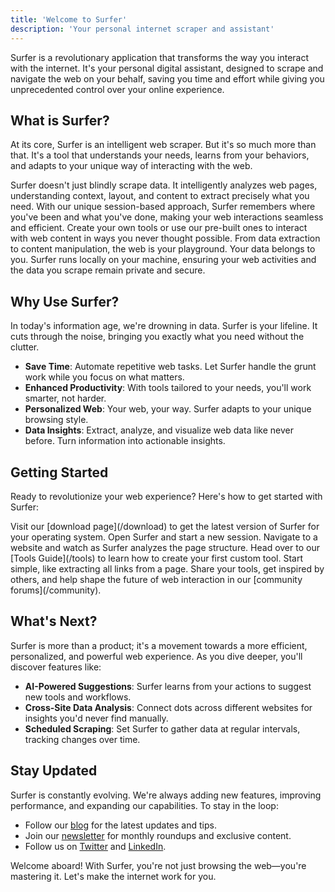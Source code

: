 ```yaml
---
title: 'Welcome to Surfer'
description: 'Your personal internet scraper and assistant'
---
```


Surfer is a revolutionary application that transforms the way you interact with the internet. It's your personal digital assistant, designed to scrape and navigate the web on your behalf, saving you time and effort while giving you unprecedented control over your online experience.

## What is Surfer?

At its core, Surfer is an intelligent web scraper. But it's so much more than that. It's a tool that understands your needs, learns from your behaviors, and adapts to your unique way of interacting with the web.

<CardGroup cols={2}>
  <Card title="Smart Scraping" icon="spider-web">
    Surfer doesn't just blindly scrape data. It intelligently analyzes web pages, understanding context, layout, and content to extract precisely what you need.
  </Card>
  <Card title="Session Management" icon="browser">
    With our unique session-based approach, Surfer remembers where you've been and what you've done, making your web interactions seamless and efficient.
  </Card>
  <Card title="Custom Tools" icon="screwdriver-wrench">
    Create your own tools or use our pre-built ones to interact with web content in ways you never thought possible. From data extraction to content manipulation, the web is your playground.
  </Card>
  <Card title="Privacy First" icon="shield-check">
    Your data belongs to you. Surfer runs locally on your machine, ensuring your web activities and the data you scrape remain private and secure.
  </Card>
</CardGroup>

## Why Use Surfer?

In today's information age, we're drowning in data. Surfer is your lifeline. It cuts through the noise, bringing you exactly what you need without the clutter.

- **Save Time**: Automate repetitive web tasks. Let Surfer handle the grunt work while you focus on what matters.
- **Enhanced Productivity**: With tools tailored to your needs, you'll work smarter, not harder.
- **Personalized Web**: Your web, your way. Surfer adapts to your unique browsing style.
- **Data Insights**: Extract, analyze, and visualize web data like never before. Turn information into actionable insights.

## Getting Started

Ready to revolutionize your web experience? Here's how to get started with Surfer:

<Steps>
  <Step title="Download and Install">
    Visit our [download page](/download) to get the latest version of Surfer for your operating system.
  </Step>
  <Step title="Launch and Explore">
    Open Surfer and start a new session. Navigate to a website and watch as Surfer analyzes the page structure.
  </Step>
  <Step title="Create Your First Tool">
    Head over to our [Tools Guide](/tools) to learn how to create your first custom tool. Start simple, like extracting all links from a page.
  </Step>
  <Step title="Join the Community">
    Share your tools, get inspired by others, and help shape the future of web interaction in our [community forums](/community).
  </Step>
</Steps>

## What's Next?

Surfer is more than a product; it's a movement towards a more efficient, personalized, and powerful web experience. As you dive deeper, you'll discover features like:

- **AI-Powered Suggestions**: Surfer learns from your actions to suggest new tools and workflows.
- **Cross-Site Data Analysis**: Connect dots across different websites for insights you'd never find manually.
- **Scheduled Scraping**: Set Surfer to gather data at regular intervals, tracking changes over time.

## Stay Updated

Surfer is constantly evolving. We're always adding new features, improving performance, and expanding our capabilities. To stay in the loop:

- Follow our [blog](/blog) for the latest updates and tips.
- Join our [newsletter](#) for monthly roundups and exclusive content.
- Follow us on [Twitter](https://twitter.com/piedpiper) and [LinkedIn](https://linkedin.com/company/piedpiper).

Welcome aboard! With Surfer, you're not just browsing the web—you're mastering it. Let's make the internet work for you.